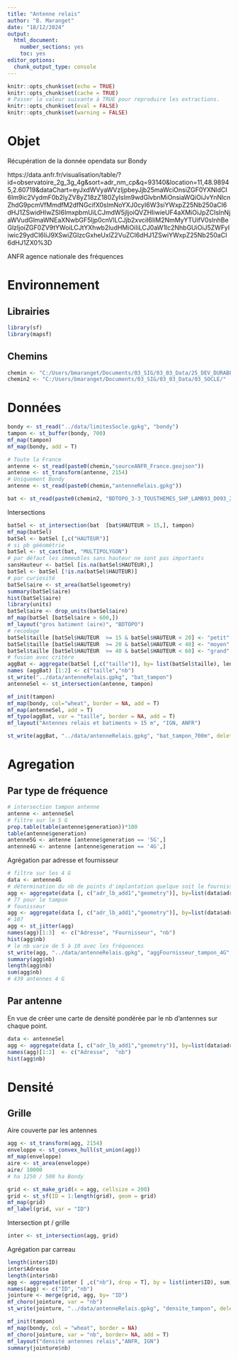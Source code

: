 ```yaml
---
title: "Antenne relais"
author: "B. Maranget"
date: "18/12/2024"
output: 
  html_document: 
    number_sections: yes
    toc: yes
editor_options: 
  chunk_output_type: console
---
```



```r
knitr::opts_chunk$set(echo = TRUE)
knitr::opts_chunk$set(cache = TRUE)
# Passer la valeur suivante à TRUE pour reproduire les extractions.
knitr::opts_chunk$set(eval = FALSE)
knitr::opts_chunk$set(warning = FALSE)
```


# Objet

Récupération de la donnée opendata sur Bondy

https://data.anfr.fr/visualisation/table/?id=observatoire_2g_3g_4g&sort=adr_nm_cp&q=93140&location=11,48.98945,2.60719&dataChart=eyJxdWVyaWVzIjpbeyJjb25maWciOnsiZGF0YXNldCI6Im9ic2VydmF0b2lyZV8yZ18zZ180ZyIsIm9wdGlvbnMiOnsiaWQiOiJvYnNlcnZhdG9pcmVfMmdfM2dfNGcifX0sImNoYXJ0cyI6W3siYWxpZ25Nb250aCI6dHJ1ZSwidHlwZSI6ImxpbmUiLCJmdW5jIjoiQVZHIiwieUF4aXMiOiJpZCIsInNjaWVudGlmaWNEaXNwbGF5Ijp0cnVlLCJjb2xvciI6IiM2NmMyYTUifV0sInhBeGlzIjoiZGF0ZV9tYWoiLCJtYXhwb2ludHMiOiIiLCJ0aW1lc2NhbGUiOiJ5ZWFyIiwic29ydCI6IiJ9XSwiZGlzcGxheUxlZ2VuZCI6dHJ1ZSwiYWxpZ25Nb250aCI6dHJ1ZX0%3D

ANFR agence nationale des fréquences




# Environnement


## Librairies


```r
library(sf)
library(mapsf)
```


## Chemins


```r
chemin <- "C:/Users/bmaranget/Documents/03_SIG/03_03_Data/25_DEV_DURABLE/"
chemin2 <- "C:/Users/bmaranget/Documents/03_SIG/03_03_Data/03_SOCLE/"
```



# Données


```r
bondy <- st_read("../data/limitesSocle.gpkg", "bondy")
tampon <- st_buffer(bondy, 700)
mf_map(tampon)
mf_map(bondy, add = T)
```



```r
# Toute la France
antenne <- st_read(paste0(chemin,"sourceANFR_France.geojson"))
antenne <- st_transform(antenne, 2154)
# Uniquement Bondy
antenne <- st_read(paste0(chemin,"antenneRelais.gpkg"))
```


```r
bat <- st_read(paste0(chemin2, "BDTOPO_3-3_TOUSTHEMES_SHP_LAMB93_D093_2024-03-15/BDTOPO/1_DONNEES_LIVRAISON_2024-04-00042/BDT_3-3_SHP_LAMB93_D093-ED2024-03-15/BATI/BATIMENT.shp"))
```


Intersections

```r
batSel <- st_intersection(bat  [bat$HAUTEUR > 15,], tampon)
mf_map(batSel)
batSel <- batSel [,c("HAUTEUR")]
# si pb gééométrie
batSel <- st_cast(bat, "MULTIPOLYGON")
# par défaut les immeubles sans hauteur ne sont pas importants
sansHauteur <- batSel [is.na(batSel$HAUTEUR),]
batSel <- batSel [!is.na(batSel$HAUTEUR)]
# par curiosité
batSel$aire <- st_area(batSel$geometry)
summary(batSel$aire)
hist(batSel$aire)
library(units)
batSel$aire <- drop_units(batSel$aire)
mf_map(batSel [batSel$aire > 600,])
mf_layout("gros batiment (aire)", "BDTOPO")
# recodage
batSel$taille [batSel$HAUTEUR  >= 15 & batSel$HAUTEUR < 20] <- "petit"
batSel$taille [batSel$HAUTEUR  >= 20 & batSel$HAUTEUR < 40] <- "moyen"
batSel$taille [batSel$HAUTEUR  >= 40 & batSel$HAUTEUR < 60] <- "grand"
# fusion avec critère
aggBat <- aggregate(batSel [,c("taille")], by= list(batSel$taille), length )
names (aggBat) [1:2] <- c("taille","nb")
st_write("../data/antenneRelais.gpkg", "bat_tampon")
antenneSel <- st_intersection(antenne, tampon)
```


```r
mf_init(tampon)
mf_map(bondy, col="wheat", border = NA, add = T)
mf_map(antenneSel, add = T)
mf_typo(aggBat, var = "taille", border = NA, add = T)
mf_layout("Antennes relais et batiments > 15 m", "IGN, ANFR")
```

```r
st_write(aggBat, "../data/antenneRelais.gpkg", "bat_tampon_700m", delete_layer = T)
```


# Agregation

## Par type de fréquence

```r
# intersection tampon antenne
antenne <- antenneSel
# filtre sur le 5 G
prop.table(table(antenne$generation))*100
table(antenne$generation)
antenne5G <- antenne [antenne$generation == '5G',]
antenne4G <- antenne [antenne$generation == '4G',]
```

Agrégation par adresse et fournisseur

```r
# filtre sur les 4 G
data <- antenne4G
# détermination du nb de points d'implantation quelque soit le fournisseur et la fréquence
agg <- aggregate(data [, c("adr_lb_add1","geometry")], by=list(data$adr_lb_add1), length)
# 77 pour le tampon
# founisseur
agg <- aggregate(data [, c("adr_lb_add1","geometry")], by=list(data$adr_lb_add1,  data$adm_lb_nom), length)
# 107
agg <- st_jitter(agg)
names(agg)[1:3]  <- c("Adresse", "Fournisseur", "nb")
hist(agg$nb)
# le nb varie de 5 à 10 avec les fréquences
st_write(agg, "../data/antenneRelais.gpkg", "aggFournisseur_tampon_4G", delete_layer = T)
summary(agg$nb)
length(agg$nb)
sum(agg$nb)
# 439 antennes 4 G
```


## Par antenne

En vue de créer une carte de densité pondérée par le nb d'antennes sur chaque point.

```r
data <- antenneSel
agg <- aggregate(data [, c("adr_lb_add1","geometry")], by=list(data$adr_lb_add1), length)
names(agg)[1:2]  <- c("Adresse",  "nb")
hist(agg$nb)
```


# Densité


## Grille

Aire couverte par les antennes

```r
agg <- st_transform(agg, 2154)
enveloppe <- st_convex_hull(st_union(agg))
mf_map(enveloppe)
aire <- st_area(enveloppe)
aire/ 10000
# ha 1250 / 500 ha Bondy
```


```r
grid <- st_make_grid(x = agg, cellsize = 200)
grid <- st_sf(ID = 1:length(grid), geom = grid)
mf_map(grid)
mf_label(grid, var = "ID")
```

Intersection pt / grille

```r
inter <- st_intersection(agg, grid)
```

Agrégation par carreau


```r
length(inter$ID)
inter$Adresse
length(inter$nb)
agg <- aggregate(inter [ ,c("nb"), drop = T], by = list(inter$ID), sum)
names(agg) <- c("ID", "nb")
jointure <- merge(grid, agg, by= "ID")
mf_choro(jointure, var = "nb")
st_write(jointure, "../data/antenneRelais.gpkg", "densite_tampon", delete_layer = T)
```


```r
mf_init(tampon)
mf_map(bondy, col = "wheat", border = NA)
mf_choro(jointure, var = "nb", border= NA, add = T)
mf_layout("densité antennes relais","ANFR, IGN")
summary(jointure$nb)
```


